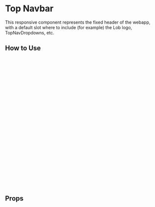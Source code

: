 
<Meta of={TopNavbarStories} />

# Top Navbar

This responsive component represents the fixed header of the webapp, with a default slot where to include (for example) the Lob logo, TopNavDropdowns, etc.

<Canvas of={Primary} />

## How to Use

```html
<topNavbar>
  <img
    src="${constants.lobAssetsUrl}/dashboard/navbar/lob-logo.svg"
    width="95"
    alt=""
  />
  <div class="pl-6">
    <TopNavDropdown title="Some menu" navKey="" :mobileNavs="{}" smaller>
      <TopNavDropdownItem
        to="/settings/main/account"
        imageSource="${constants.lobAssetsUrl}/dashboard/navbar/settings.svg"
        small
      >
        Some menu item
      </TopNavDropdownItem>
    </TopNavDropdown>

    <TopNavDropdown title="Another menu" navKey="" :mobileNavs="{}" smaller>
      <TopNavDropdownItem
        to="/settings/main/account"
        imageSource="${constants.lobAssetsUrl}/dashboard/navbar/settings.svg"
        small
      >
        Another menu item
      </TopNavDropdownItem>
    </TopNavDropdown>
  </div>
</topNavbar>
```

## Props

<ArgTypes story={PRIMARY_STORY} />
